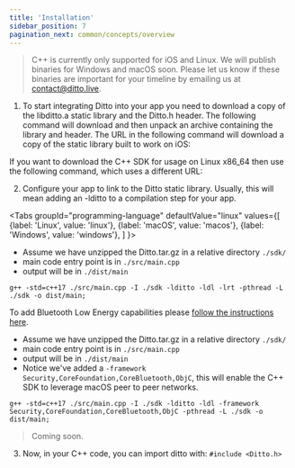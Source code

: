 ```yaml
---
title: 'Installation'
sidebar_position: 7
pagination_next: common/concepts/overview
---
```



> C++ is currently only supported for iOS and Linux. We will publish binaries for Windows and macOS soon. Please let us know if these binaries are important for your timeline by emailing us at [contact@ditto.live](mailto:contact@ditto.live).

1. To start integrating Ditto into your app you need to download a copy of the libditto.a static library and the Ditto.h header. The following command will download and then unpack an archive containing the library and header. The URL in the following command will download a copy of the static library built to work on iOS:

<InstallCode framework="cpp" variant="ios" />

If you want to download the C++ SDK for usage on Linux x86_64 then use the following command, which uses a different URL:

<InstallCode framework="cpp" variant="linux-x86_64" />

2. Configure your app to link to the Ditto static library. Usually, this will mean adding an -lditto to a compilation step for your app.

<Tabs
  groupId="programming-language"
  defaultValue="linux"
  values={[
    {label: 'Linux', value: 'linux'},
    {label: 'macOS', value: 'macos'},
    {label: 'Windows', value: 'windows'},
  ]
}>
<TabItem value="linux">

* Assume we have unzipped the Ditto.tar.gz in a relative directory `./sdk/` 
* main code entry point is in `./src/main.cpp`
* output will be in `./dist/main`

```shell
g++ -std=c++17 ./src/main.cpp -I ./sdk -lditto -ldl -lrt -pthread -L ./sdk -o dist/main;
```

To add Bluetooth Low Energy capabilities please [follow the instructions here](../raspberrypi/installation).

</TabItem>
<TabItem value="macos">

* Assume we have unzipped the Ditto.tar.gz in a relative directory `./sdk/` 
* main code entry point is in `./src/main.cpp`
* output will be in `./dist/main`
* Notice we've added a `-framework Security,CoreFoundation,CoreBluetooth,ObjC`, this will enable the C++ SDK to leverage macOS peer to peer networks.

```shell
g++ -std=c++17 ./src/main.cpp -I ./sdk -lditto -ldl -framework Security,CoreFoundation,CoreBluetooth,ObjC -pthread -L ./sdk -o dist/main;
```


</TabItem>
<TabItem value="windows">

> Coming soon.

</TabItem>
</Tabs>

3. Now, in your C++ code, you can import ditto with: `#include <Ditto.h>`

<Snippet name='online-playground' language='cpp' />


